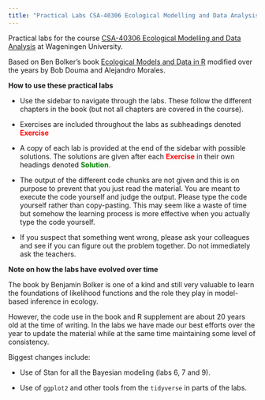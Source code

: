 ```yaml
---
title: "Practical Labs CSA-40306 Ecological Modelling and Data Analysis"
---
```


Practical labs for the course [CSA-40306 Ecological Modelling and Data Analysis](https://studyhandbook.wur.nl/modules/CSA40306?type=Cursory) at Wageningen University.

Based on Ben Bolker's book [Ecological Models and Data in R](https://math.mcmaster.ca/~bolker/emdbook/index.html)
modified over the years by Bob Douma and Alejandro Morales.

**How to use these practical labs**

- Use the sidebar to navigate through the labs. These follow the different chapters in the
book (but not all chapters are covered in the course).

- Exercises are included throughout the labs as subheadings denoted [Exercise]{style="color:red; font-weight:bold;"}

- A copy of each lab is provided at the end of the sidebar with possible solutions. The
solutions are given after each [Exercise]{style="color:red; font-weight:bold;"} in their own
headings denoted [Solution]{style="color:green; font-weight:bold;"}.

- The output of the different code chunks are not given and this is on purpose to prevent
that you just read the material. You are meant to execute the code yourself and judge the
output. Please type the code yourself rather than copy-pasting. This may seem like a waste
of time but somehow the learning process is more effective when you actually type the code
yourself.

- If you suspect that something went wrong, please ask your colleagues and see if you can
figure out the problem together. Do not immediately ask the teachers.

**Note on how the labs have evolved over time**

The book by Benjamin Bolker is one of a kind and still very valuable to learn the
foundations of likelihood functions and the role they play in model-based inference in
ecology.

However, the code use in the book and R supplement are about 20 years old at the time of
writing. In the labs we have made our best efforts over the year to update the material
while at the same time maintaining some level of consistency.

Biggest changes include:

- Use of Stan for all the Bayesian modeling (labs 6, 7 and 9).

- Use of `ggplot2` and other tools from the `tidyverse` in parts of the labs.
